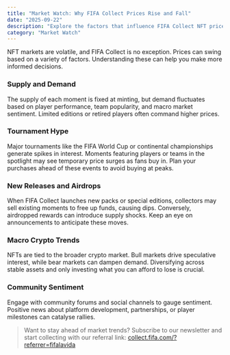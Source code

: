 ```yaml
---
title: "Market Watch: Why FIFA Collect Prices Rise and Fall"
date: "2025-09-22"
description: "Explore the factors that influence FIFA Collect NFT prices, from supply dynamics to World Cup hype."
category: "Market Watch"
---
```


NFT markets are volatile, and FIFA Collect is no exception. Prices can swing based on a variety of factors. Understanding these can help you make more informed decisions.

### Supply and Demand

The supply of each moment is fixed at minting, but demand fluctuates based on player performance, team popularity, and macro market sentiment. Limited editions or retired players often command higher prices.

### Tournament Hype

Major tournaments like the FIFA World Cup or continental championships generate spikes in interest. Moments featuring players or teams in the spotlight may see temporary price surges as fans buy in. Plan your purchases ahead of these events to avoid buying at peaks.

### New Releases and Airdrops

When FIFA Collect launches new packs or special editions, collectors may sell existing moments to free up funds, causing dips. Conversely, airdropped rewards can introduce supply shocks. Keep an eye on announcements to anticipate these moves.

### Macro Crypto Trends

NFTs are tied to the broader crypto market. Bull markets drive speculative interest, while bear markets can dampen demand. Diversifying across stable assets and only investing what you can afford to lose is crucial.

### Community Sentiment

Engage with community forums and social channels to gauge sentiment. Positive news about platform development, partnerships, or player milestones can catalyse rallies.

> Want to stay ahead of market trends? Subscribe to our newsletter and start collecting with our referral link: [collect.fifa.com/?referrer=fifalavida](https://collect.fifa.com/?referrer=fifalavida)